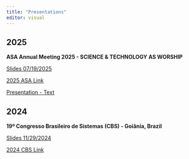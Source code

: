 ```yaml
---
title: "Presentations"
editor: visual
---
```

## 2025

:::::: slide-deck
**ASA Annual Meeting 2025 - SCIENCE & TECHNOLOGY AS WORSHIP**

::: slides
[Slides 07/19/2025](/presentations/2025/ASA/asa2025Araujo.pdf)
:::

::: source
<a href="https://network.asa3.org/mpage/ASA2025">2025 ASA Link</a>
:::

::: reading
[Presentation - Text](/presentations/2025/ASA/presentation.qmd)
:::

::::::

## 2024

:::::: slide-deck
**19º Congresso Brasileiro de Sistemas (CBS) - Goiânia, Brazil**

::: slides
[Slides 11/29/2024](/presentations/2024/CBS-Brasil/abms.qmd)
:::

::: source
<a href="https://19cbs.inf.ufg.br/">2024 CBS Link</a>
:::

```{=html}
<!-- ::: reading
[The virus and socioeconomic inequality: An agent-based model to simulate and assess the impact of interventions to reduce the spread of COVID-19 in Rio de Janeiro, Brazil](https://ojs.brazilianjournals.com.br/ojs/index.php/BJHR/article/view/9209) -->
```

```{=html}
<!-- 
-   R4DS :: [Chp 2 - Introduction](https://r4ds.had.co.nz/explore-intro.html)
-   IMS :: [Sec 1.1 & 1.2 - Case study & Data basics](https://openintro-ims.netlify.app/data-hello.html)
-->
```

<!-- ::: -->

<!-- **Applying agent-based modelling (ABM) to evaluation - Professor Nigel Gilbert** -->

<!-- ::: video
[Coming soon...]()
::: -->
::::::